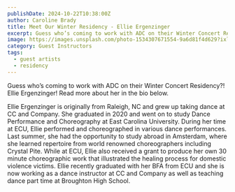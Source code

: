 ```yaml
---
publishDate: 2024-10-22T10:38:00Z
author: Caroline Brady
title: Meet Our Winter Residency - Ellie Ergenzinger
excerpt: Guess who’s coming to work with ADC on their Winter Concert Residency?! Ellie Ergenzinger!
image: https://images.unsplash.com/photo-1534307671554-9a6d81f4d629?ixlib=rb-4.0.3&ixid=M3wxMjA3fDB8MHxwaG90by1wYWdlfHx8fGVufDB8fHx8fA%3D%3D&auto=format&fit=crop&w=1651&q=80
category: Guest Instructors
tags:
  - guest artists
  - residency
---
```


Guess who’s coming to work with ADC on their Winter Concert Residency?! Ellie Ergenzinger! Read more about her in the bio below.

Ellie Ergenzinger is originally from Raleigh, NC and grew up taking dance at CC and Company. She graduated in 2020 and went on to study Dance Performance and Choreography at East Carolina University. During her time at ECU, Ellie performed and choreographed in various dance performances. Last summer, she had the opportunity to study abroad in Amsterdam, where she learned repertoire from world renowned choreographers including Crystal Pite. While at ECU, Ellie also received a grant to produce her own 30 minute choreographic work that illustrated the healing process for domestic violence victims. Ellie recently graduated with her BFA from ECU and she is now working as a dance instructor at CC and Company as well as teaching dance part time at Broughton High School.